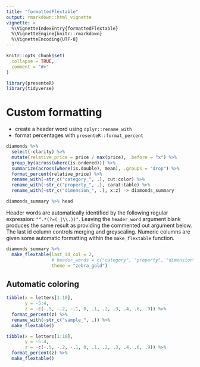 ```yaml
---
title: "formattedFlextable"
output: rmarkdown::html_vignette
vignette: >
  %\VignetteIndexEntry{formattedFlextable}
  %\VignetteEngine{knitr::rmarkdown}
  %\VignetteEncoding{UTF-8}
---
```


```r
knitr::opts_chunk$set(
  collapse = TRUE,
  comment = "#>"
)
```

```r
library(presenteR)
library(tidyverse)
```

# Custom formatting

* create a header word using `dplyr::rename_with`
* format percentages with `presenteR::format_percent`

```r
diamonds %>% 
  select(-clarity) %>% 
  mutate(relative_price = price / max(price), .before = "x") %>% 
  group_by(across(where(is.ordered))) %>% 
  summarize(across(where(is.double), mean), .groups = "drop") %>% 
  format_percent(relative_price) %>% 
  rename_with(~str_c("category_", .), cut:color) %>% 
  rename_with(~str_c("property_", .), carat:table) %>% 
  rename_with(~str_c("dimension_", .), x:z) -> diamonds_summary

diamonds_summary %>% head
```

Header words are  automatically identified by the following regular expression: `"^.*(?=(_|\\.))"`. Leaving the `header_word` argument blank produces the same result as providing the commented out argument below. The last id column controls merging and greyscaling. Numeric columns are given some automatic formatting within the `make_flextable` function. 

```r
diamonds_summary %>% 
  make_flextable(last_id_col = 2,
                 # header_words = c("category", "property", "dimension"), 
                 theme = "zebra_gold")
```

## Automatic coloring

```r
tibble(x = letters[1:10],
       y = -5:4,
       z = -c(-.5, -.2, -.1, 0, .1, .2, .3, .4, .6, .9)) %>% 
  format_percent(z) %>% 
  rename_with(~str_c("sample_", .)) %>% 
  make_flextable()
```

```r
tibble(x = letters[1:10],
       y = -5:4,
       z = -c(-.5, -.2, -.1, 0, .1, .2, .3, .4, .6, .9)) %>% 
  format_percent(z) %>% 
  make_flextable()
```

